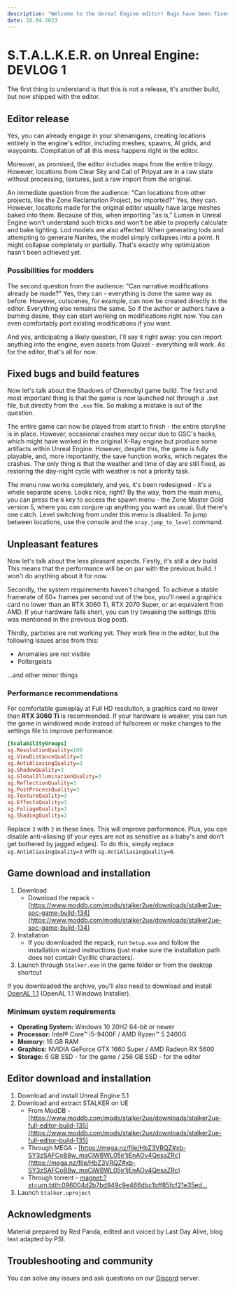 ```yaml
---
description: "Welcome to the Unreal Engine editor! Bugs have been fixed, performance has been improved, and much more. Learn about the new details. Play, create, and enjoy the atmosphere of Chernobyl!"
date: 16.04.2023
---
```



# S.T.A.L.K.E.R. on Unreal Engine: DEVLOG 1

<Authors date="16.04.2023" by="by:">
  <Author name="Red Panda" />
  <Author name="Last Day Alive" link="https://www.youtube.com/channel/UCagShjMvwP2028fQUoykehw" />
  <Author name="PSI" link="https://github.com/psiget" />
</Authors>

<Youtube code="4BgjRTaBziI" />

The first thing to understand is that this is not a release, it's another build, but now shipped with the editor.

## Editor release

Yes, you can already engage in your shenanigans, creating locations entirely in the engine's editor, including meshes, spawns, AI grids, and waypoints. Compilation of all this mess happens right in the editor.

Moreover, as promised, the editor includes maps from the entire trilogy. However, locations from Clear Sky and Call of Pripyat are in a raw state without processing, textures, just a raw import from the original.

An immediate question from the audience: "Can locations from other projects, like the Zone Reclamation Project, be imported?" Yes, they can. However, locations made for the original editor usually have large meshes baked into them. Because of this, when importing "as is," Lumen in Unreal Engine won't understand such tricks and won't be able to properly calculate and bake lighting. Lod models are also affected. When generating lods and attempting to generate Nanites, the model simply collapses into a point. It might collapse completely or partially. That's exactly why optimization hasn't been achieved yet.

### Possibilities for modders

The second question from the audience: "Can narrative modifications already be made?" Yes, they can - everything is done the same way as before. However, cutscenes, for example, can now be created directly in the editor. Everything else remains the same. So if the author or authors have a burning desire, they can start working on modifications right now. You can even comfortably port existing modifications if you want.

And yes, anticipating a likely question, I'll say it right away: you can import anything into the engine, even assets from Quixel - everything will work. As for the editor, that's all for now.

## Fixed bugs and build features

Now let's talk about the Shadows of Chernobyl game build. The first and most important thing is that the game is now launched not through a `.bat` file, but directly from the `.exe` file. So making a mistake is out of the question.

The entire game can now be played from start to finish - the entire storyline is in place. However, occasional crashes may occur due to GSC's hacks, which might have worked in the original X-Ray engine but produce some artifacts within Unreal Engine. However, despite this, the game is fully playable, and, more importantly, the save function works, which negates the crashes. The only thing is that the weather and time of day are still fixed, as restoring the day-night cycle with weather is not a priority task.

The menu now works completely, and yes, it's been redesigned - it's a whole separate scene. Looks nice, right? By the way, from the main menu, you can press the `N` key to access the spawn menu - the Zone Master Gold version 5, where you can conjure up anything you want as usual. But there's one catch. Level switching from under this menu is disabled. To jump between locations, use the console and the `xray.jump_to_level` command.

## Unpleasant features

Now let's talk about the less pleasant aspects. Firstly, it's still a dev build. This means that the performance will be on par with the previous build. I won't do anything about it for now.

Secondly, the system requirements haven't changed. To achieve a stable framerate of 60+ frames per second out of the box, you'll need a graphics card no lower than an RTX 3060 Ti, RTX 2070 Super, or an equivalent from AMD. If your hardware falls short, you can try tweaking the settings (this was mentioned in the previous blog post).

Thirdly, particles are not working yet. They work fine in the editor, but the following issues arise from this:

- Anomalies are not visible
- Poltergeists

...and other minor things

### Performance recommendations

For comfortable gameplay at Full HD resolution, a graphics card no lower than **RTX 3060 Ti** is recommended. If your hardware is weaker, you can run the game in windowed mode instead of fullscreen or make changes to the settings file to improve performance:

```ini filename="{game}\Stalker\Saved\Config\Windows\GameUserSettings.ini" {5-7,10-12}
[ScalabilityGroups]
sg.ResolutionQuality=100
sg.ViewDistanceQuality=3
sg.AntiAliasingQuality=3
sg.ShadowQuality=3
sg.GlobalIlluminationQuality=3
sg.ReflectionQuality=3
sg.PostProcessQuality=3
sg.TextureQuality=3
sg.EffectsQuality=3
sg.FoliageQuality=3
sg.ShadingQuality=2
```

Replace `3` with `2` in these lines. This will improve performance. Plus, you can disable anti-aliasing (if your eyes are not as sensitive as a baby's and don't get bothered by jagged edges). To do this, simply replace `sg.AntiAliasingQuality=3` with `sg.AntiAliasingQuality=0`.

## Game download and installation

1. Download
    - Download the repack - [https://www.moddb.com/mods/stalker2ue/downloads/stalker2ue-soc-game-build-134](https://www.moddb.com/mods/stalker2ue/downloads/stalker2ue-soc-game-build-134)
2. Installation
    - If you downloaded the repack, run `Setup.exe` and follow the installation wizard instructions (just make sure the installation path does not contain Cyrillic characters).
3. Launch through `Stalker.exe` in the game folder or from the desktop shortcut

If you downloaded the archive, you'll also need to download and install [OpenAL 1.1](https://www.openal.org/downloads/) (OpenAL 1.1 Windows Installer).

### Minimum system requirements

- **Operating System:** Windows 10 20H2 64-bit or newer
- **Processor:** Intel® Core™ i5-9400F / AMD Ryzen™ 5 2400G
- **Memory:** 16 GB RAM
- **Graphics:** NVIDIA GeForce GTX 1660 Super / AMD Radeon RX 5600
- **Storage:** 6 GB SSD - for the game / 256 GB SSD - for the editor

## Editor download and installation

1. Download and install Unreal Engine 5.1
2. Download and extract STALKER on UE
    - From ModDB - [https://www.moddb.com/mods/stalker2ue/downloads/stalker2ue-full-editor-build-135](https://www.moddb.com/mods/stalker2ue/downloads/stalker2ue-full-editor-build-135)
    - Through MEGA - [https://mega.nz/file/HbZ3VRQZ#xb-SY3zSAFCoB8w_maCiWBWL05jr1jEnAOv4QesaZRc](https://mega.nz/file/HbZ3VRQZ#xb-SY3zSAFCoB8w_maCiWBWL05jr1jEnAOv4QesaZRc)
    - Through torrent - [magnet:?xt=urn:btih:096004d2b7bd949c9e466dbc1bff85fcf21e35ed...](magnet:?xt=urn:btih:096004d2b7bd949c9e466dbc1bff85fcf21e35ed&xt=urn:btmh:122065e12a0369637637a7a469d436169315ce638111f946677edb71273411931be7&dn=BuildEditorFull_135.7z&tr=udp%3a%2f%2ftracker.opentrackr.org%3a1337%2fannounce&tr=udp%3a%2f%2fopen.demonii.com%3a1337%2fannounce&tr=udp%3a%2f%2fopen.tracker.cl%3a1337%2fannounce&tr=udp%3a%2f%2fopentracker.i2p.rocks%3a6969%2fannounce&tr=https%3a%2f%2fopentracker.i2p.rocks%3a443%2fannounce&tr=udp%3a%2f%2ftracker.openbittorrent.com%3a6969%2fannounce&tr=http%3a%2f%2ftracker.openbittorrent.com%3a80%2fannounce&tr=udp%3a%2f%2f9.rarbg.com%3a2810%2fannounce&tr=udp%3a%2f%2fexodus.desync.com%3a6969%2fannounce&tr=udp%3a%2f%2fopen.stealth.si%3a80%2fannounce&tr=udp%3a%2f%2ftracker.torrent.eu.org%3a451%2fannounce&tr=udp%3a%2f%2ftracker.moeking.me%3a6969%2fannounce&tr=udp%3a%2f%2fexplodie.org%3a6969%2fannounce&tr=https%3a%2f%2ftracker.tamersunion.org%3a443%2fannounce&tr=udp%3a%2f%2ftracker1.bt.moack.co.kr%3a80%2fannounce&tr=udp%3a%2f%2ftracker.bitsearch.to%3a1337%2fannounce&tr=udp%3a%2f%2ftracker.altrosky.nl%3a6969%2fannounce&tr=udp%3a%2f%2ftracker-udp.gbitt.info%3a80%2fannounce&tr=udp%3a%2f%2fmovies.zsw.ca%3a6969%2fannounce&tr=https%3a%2f%2ftracker.gbitt.info%3a443%2fannounce&tr=http%3a%2f%2ftracker.gbitt.info%3a80%2fannounce&tr=udp%3a%2f%2ftracker.tiny-vps.com%3a6969%2fannounce)
3. Launch `Stalker.uproject`

## Acknowledgments

Material prepared by Red Panda, edited and voiced by Last Day Alive, blog text adapted by PSI.

## Troubleshooting and community

You can solve any issues and ask questions on our [Discord](https://discord.gg/red-projects-530968529311367178) server.
